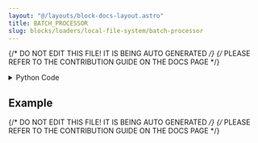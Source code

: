 ```yaml
---
layout: "@/layouts/block-docs-layout.astro"
title: BATCH_PROCESSOR
slug: blocks/loaders/local-file-system/batch-processor
---
```


{/* DO NOT EDIT THIS FILE! IT IS BEING AUTO GENERATED */}
{/* PLEASE REFER TO THE CONTRIBUTION GUIDE ON THE DOCS PAGE */}


<PythonDocsDisplay docstring={docstring} />

<details>
<summary>Python Code</summary>

```python
from flojoy import flojoy, Scalar, SmallMemory, DefaultParams, TextBlob
import glob
from typing import Any, TypedDict

memory_key = "batch-processor-info"


class BATCH_OUTPUT(TypedDict):
    fname: TextBlob
    n_files: Scalar


def get_fnames(d, p):
    return [file for file in glob.glob(d + "/" + p, recursive=True)]


@flojoy(inject_node_metadata=True)
def BATCH_PROCESSOR(
    current_iteration: Scalar,
    default_params: DefaultParams,
    directory_path: str,
    pattern: str = "",
    refresh: bool = True,
) -> BATCH_OUTPUT:
    """The BATCH_PROCESSOR node is designed to glob match a pattern in the given input directory.

    From here, in conjunction with a loop, we iterate over all the files found, and return each one by file path as a TextBlob.

    The TextBlob can be recognized as an optional input to the LOCAL_FILE node, which can then load the file at that path and return the appropriate datatype.

    Parameters
    ----------
    current_iteration : Scalar
        This is the input from the LOOP_INDEX node that determines
        whether we need to initialize this routine or not.
    default_params : DefaultParams
        This provides the node_id so that we can identify which
        object in SmallMemory to pull (for example, unique identification
        of this node if there are multiple BATCH_PROCESSOR nodes).
    directory_path : str
        The directory in which we should match the pattern to find the files.
    pattern : str
        The glob pattern to match.
        If not provided, all files in the directory are returned.
        The current implementation supports recursion and double wildcard matching.
    refresh : bool
        A switching parameter that refreshes the cache of files. If a separate
        programme is expected to continuously write new files of interest to the
        directory, this flag will enable the update of the new files for processing.

    Returns
    -------
    fname : TextBlob
        The file name on the current iteration.
    n_files : Scalar
        The total number of files matched by the pattern in the given directory.
    """

    node_id = default_params.node_id
    curr_iter = current_iteration.c
    # if iteration 1, pattern find, then write to SmallMemory
    if curr_iter == 1:
        files = get_fnames(directory_path, pattern if pattern else "*")
        return BATCH_OUTPUT(
            fname=TextBlob(text_blob=""), n_files=Scalar(c=len(files) + 1)
        )
    elif curr_iter == 2:  # loop index starts at 1, sigh
        files = get_fnames(directory_path, pattern if pattern else "*")
        SmallMemory().write_to_memory(
            node_id,
            memory_key,
            {
                "node_id": node_id,
                "current_iteration": curr_iter,
                "files": files,
                "original_files": files,
                "n_files": int(len(files)),
            },
        )
    # if refresh, glob again, read from smallmemory,
    # find difference, append difference to files in SmallMemory
    if refresh:
        new_files = get_fnames(directory_path, pattern if pattern else "*")
        old_data: dict[str, Any] = SmallMemory().read_memory(node_id, memory_key) or {}
        if old_data:
            difference = set(new_files).difference(
                set(old_data["original_files"])
            )  # designed to only catch the addition of files
            if not all([not d in old_data["original_files"] for d in list(difference)]):
                # this means there are more new files added to the mix
                SmallMemory().write_to_memory(
                    node_id,
                    memory_key,
                    {
                        "node_id": node_id,
                        "current_iteration": curr_iter,
                        "files": old_data["files"] + list(difference),
                        "original_files": old_data["original_files"],
                        "n_files": int(len(old_data["original_files"])),
                    },
                )

    # Now we read from SmallMemory and pop fname
    data: dict[str, Any] = SmallMemory().read_memory(node_id, memory_key) or {}
    fname = data["files"].pop(0)
    # Now write to SmallMemory for the next iteration
    data["current_iteration"] = curr_iter
    SmallMemory().write_to_memory(node_id, memory_key, data)
    if curr_iter > data["n_files"]:
        SmallMemory().delete_object(node_id, memory_key)
    # And return the current fname
    return BATCH_OUTPUT(
        fname=TextBlob(text_blob=fname), n_files=Scalar(c=len(data["original_files"]))
    )

```

[Find this Flojoy Block on GitHub](https://github.com/flojoy-ai/blocks/blob/main/blocks/LOADERS/LOCAL_FILE_SYSTEM/BATCH_PROCESSOR/BATCH_PROCESSOR.py)

</details>

## Example


<GetHelpWidget />


<AppDisplay app={app} blockName="BATCH_PROCESSOR" client:visible />


<Example />

{/* DO NOT EDIT THIS FILE! IT IS BEING AUTO GENERATED */}
{/* PLEASE REFER TO THE CONTRIBUTION GUIDE ON THE DOCS PAGE */}
